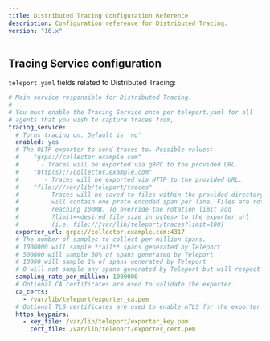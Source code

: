 ```yaml
---
title: Distributed Tracing Configuration Reference
description: Configuration reference for Distributed Tracing.
version: "16.x"
---
```


## Tracing Service configuration

`teleport.yaml` fields related to Distributed Tracing:

```yaml
# Main service responsible for Distributed Tracing.
#
# You must enable the Tracing Service once per teleport.yaml for all
# agents that you wish to capture traces from,
tracing_service:
  # Turns tracing on. Default is 'no'
  enabled: yes
  # The OLTP exporter to send traces to. Possible values:
  #    "grpc://collector.example.com"
  #      - Traces will be exported via gRPC to the provided URL.
  #    "http(s)://collector.example.com"
  #       - Traces will be exported via HTTP to the provided URL.
  #    "file:///var/lib/teleport/traces"
  #       - Traces will be saved to files within the provided directory. Each file
  #         will contain one proto encoded span per line. Files are rotated after
  #         reaching 100MB. To override the rotation limit add
  #         ?limit=<desired_file_size_in_bytes> to the exporter_url
  #         (i.e. file:///var/lib/teleport/traces?limit=100)
  exporter_url: grpc://collector.example.com:4317
  # The number of samples to collect per million spans.
  # 1000000 will sample **all** spans generated by Teleport
  # 500000 will sample 50% of spans generated by Teleport
  # 10000 will sample 1% of spans generated by Teleport
  # 0 will not sample any spans generated by Teleport but will respect any parent span's sampling.
  sampling_rate_per_million: 1000000
  # Optional CA certificates are used to validate the exporter.
  ca_certs:
    - /var/lib/teleport/exporter_ca.pem
  # Optional TLS certificates are used to enable mTLS for the exporter
  https_keypairs:
    - key_file: /var/lib/teleport/exporter_key.pem
      cert_file: /var/lib/teleport/exporter_cert.pem
```
